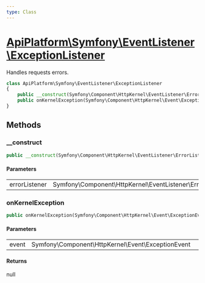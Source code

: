 ```yaml
---
type: Class
---
```


# [ApiPlatform\Symfony\EventListener\ExceptionListener](/docs/v3.2/reference/Symfony/EventListener/ExceptionListener)

Handles requests errors.


```php
class ApiPlatform\Symfony\EventListener\ExceptionListener
{
    public __construct(Symfony\Component\HttpKernel\EventListener\ErrorListener $errorListener)
    public onKernelException(Symfony\Component\HttpKernel\Event\ExceptionEvent $event): null
}
```
## Methods

### __construct



```php
public __construct(Symfony\Component\HttpKernel\EventListener\ErrorListener $errorListener)
```

#### Parameters

<table><tbody>
<tr><td>errorListener</td><td>Symfony\Component\HttpKernel\EventListener\ErrorListener</td><td></td></tr>
</tbody>
</table>

### onKernelException



```php
public onKernelException(Symfony\Component\HttpKernel\Event\ExceptionEvent $event): null
```

#### Parameters

<table><tbody>
<tr><td>event</td><td>Symfony\Component\HttpKernel\Event\ExceptionEvent</td><td></td></tr>
</tbody>
</table>

#### Returns

null
